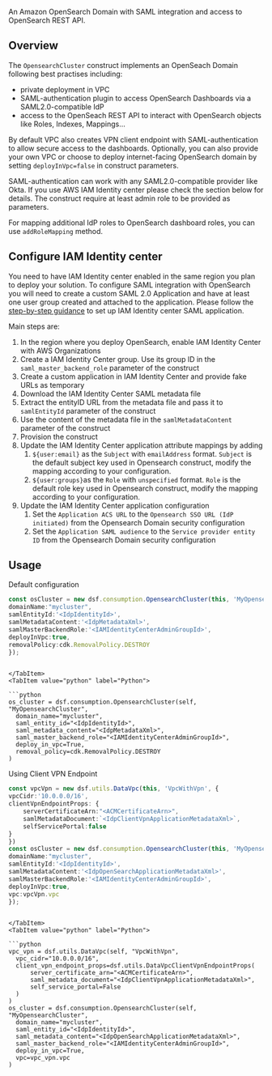 [//]: # (This file is generated, do not modify directly, update the README.md in framework/src/consumption)

An Amazon OpenSearch Domain with SAML integration and access to OpenSearch REST API. 

## Overview

The `OpensearchCluster` construct implements an OpenSeach Domain following best practises including:
 * private deployment in VPC
 * SAML-authentication plugin to access OpenSearch Dashboards via a SAML2.0-compatible IdP
 * access to the OpenSeach REST API to interact with OpenSearch objects like Roles, Indexes, Mappings... 
  
By default VPC also creates VPN client endpoint with SAML-authentication to allow secure access to the dashboards. Optionally, you can also provide your own VPC or choose to deploy internet-facing OpenSearch domain by setting `deployInVpc=false` in construct parameters.

SAML-authentication can work with any SAML2.0-compatible provider like Okta. If you use AWS IAM Identity center please check the section below for details. The construct require at least admin role to be provided as parameters. 

For mapping additional IdP roles to OpenSearch dashboard roles, you can use `addRoleMapping` method. 

## Configure IAM Identity center

You need to have IAM Identity center enabled in the same region you plan to deploy your solution. 
To configure SAML integration with OpenSearch you will need to create a custom SAML 2.0 Application and have at least one user group created and attached to the application.
Please follow the [step-by-step guidance](https://aws.amazon.com/blogs/big-data/role-based-access-control-in-amazon-opensearch-service-via-saml-integration-with-aws-iam-identity-center/) to set up IAM Identity center SAML application.

Main steps are:

1. In the region where you deploy OpenSearch, enable IAM Identity Center with AWS Organizations
2. Create a IAM Identity Center group. Use its group ID in the `saml_master_backend_role` parameter of the construct
3. Create a custom application in IAM Identity Center and provide fake URLs as temporary
4. Download the IAM Identity Center SAML metadata file
5. Extract the entityID URL from the metadata file and pass it to `samlEntityId` parameter of the construct
6. Use the content of the metadata file in the `samlMetadataContent` parameter of the construct
7. Provision the construct
8. Update the IAM Identity Center application attribute mappings by adding
   1.  `${user:email}` as the `Subject` with `emailAddress` format. `Subject` is the default subject key used in Opensearch construct, modify the mapping according to your configuration.
   2.  `${user:groups}`as the `Role` with `unspecified` format. `Role` is the default role key used in Opensearch construct, modify the mapping according to your configuration.
9. Update the IAM Identity Center application configuration
   1.  Set the `Application ACS URL` to the `Opensearch SSO URL (IdP initiated)` from the Opensearch Domain security configuration
   2.  Set the `Application SAML audience` to the `Service provider entity ID` from the Opensearch Domain security configuration

## Usage

Default configuration 

<Tabs>
  <TabItem value="typescript" label="TypeScript" default>

  ```typescript
const osCluster = new dsf.consumption.OpensearchCluster(this, 'MyOpensearchCluster',{
  domainName:"mycluster",
  samlEntityId:'<IdpIdentityId>',
  samlMetadataContent:'<IdpMetadataXml>',
  samlMasterBackendRole:'<IAMIdentityCenterAdminGroupId>',
  deployInVpc:true,
  removalPolicy:cdk.RemovalPolicy.DESTROY
});
  ```
  
  ```mdx-code-block
  
  </TabItem>
  <TabItem value="python" label="Python">

  ```python
os_cluster = dsf.consumption.OpensearchCluster(self, "MyOpensearchCluster",
    domain_name="mycluster",
    saml_entity_id="<IdpIdentityId>",
    saml_metadata_content="<IdpMetadataXml>",
    saml_master_backend_role="<IAMIdentityCenterAdminGroupId>",
    deploy_in_vpc=True,
    removal_policy=cdk.RemovalPolicy.DESTROY
)
  ```

  </TabItem>
</Tabs>

Using Client VPN Endpoint 

<Tabs>
  <TabItem value="typescript" label="TypeScript" default>

  ```typescript
const vpcVpn = new dsf.utils.DataVpc(this, 'VpcWithVpn', {
  vpcCidr:'10.0.0.0/16',
  clientVpnEndpointProps: {
      serverCertificateArn:"<ACMCertificateArn>",
      samlMetadataDocument:`<IdpClientVpnApplicationMetadataXml>`,
      selfServicePortal:false
  }
})
const osCluster = new dsf.consumption.OpensearchCluster(this, 'MyOpensearchCluster',{
  domainName:"mycluster",
  samlEntityId:'<IdpIdentityId>',
  samlMetadataContent:'<IdpOpenSearchApplicationMetadataXml>',
  samlMasterBackendRole:'<IAMIdentityCenterAdminGroupId>',
  deployInVpc:true,
  vpc:vpcVpn.vpc
});
  ```
  
  ```mdx-code-block
  
  </TabItem>
  <TabItem value="python" label="Python">

  ```python
vpc_vpn = dsf.utils.DataVpc(self, "VpcWithVpn",
    vpc_cidr="10.0.0.0/16",
    client_vpn_endpoint_props=dsf.utils.DataVpcClientVpnEndpointProps(
        server_certificate_arn="<ACMCertificateArn>",
        saml_metadata_document="<IdpClientVpnApplicationMetadataXml>",
        self_service_portal=False
    )
)
os_cluster = dsf.consumption.OpensearchCluster(self, "MyOpensearchCluster",
    domain_name="mycluster",
    saml_entity_id="<IdpIdentityId>",
    saml_metadata_content="<IdpOpenSearchApplicationMetadataXml>",
    saml_master_backend_role="<IAMIdentityCenterAdminGroupId>",
    deploy_in_vpc=True,
    vpc=vpc_vpn.vpc
)
  ```

  </TabItem>
</Tabs>

